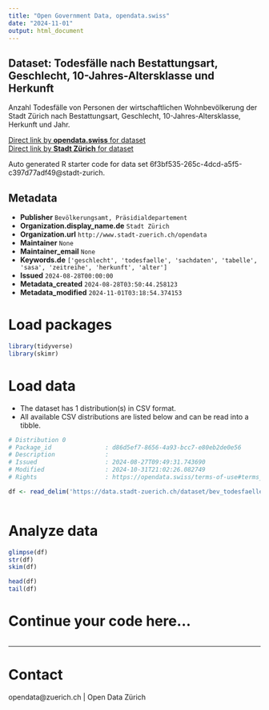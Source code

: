 ```yaml
---
title: "Open Government Data, opendata.swiss"
date: "2024-11-01"
output: html_document
---
```


## Dataset: Todesfälle nach Bestattungsart, Geschlecht, 10-Jahres-Altersklasse und Herkunft


Anzahl Todesfälle von Personen der wirtschaftlichen Wohnbevölkerung der Stadt Zürich nach Bestattungsart, Geschlecht, 10-Jahres-Altersklasse, Herkunft und Jahr.


[Direct link by **opendata.swiss** for dataset](https://opendata.swiss/de/dataset/todesfalle-nach-bestattungsart-geschlecht-10-jahres-altersklasse-und-herkunft)<br>
[Direct link by **Stadt Zürich** for dataset](https://data.stadt-zuerich.ch/dataset/bev_todesfaelle_jahr_bestattungsart_herkunft_geschlecht_ag_od4204)

Auto generated R starter code for data set 6f3bf535-265c-4dcd-a5f5-c397d77adf49@stadt-zurich.

## Metadata

- **Publisher** `Bevölkerungsamt, Präsidialdepartement`
- **Organization.display_name.de** `Stadt Zürich`
- **Organization.url** `http://www.stadt-zuerich.ch/opendata`
- **Maintainer** `None`
- **Maintainer_email** `None`
- **Keywords.de** `['geschlecht', 'todesfaelle', 'sachdaten', 'tabelle', 'sasa', 'zeitreihe', 'herkunft', 'alter']`
- **Issued** `2024-08-28T00:00:00`
- **Metadata_created** `2024-08-28T03:50:44.258123`
- **Metadata_modified** `2024-11-01T03:18:54.374153`


# Load packages

```r

library(tidyverse)
library(skimr)

```

# Load data

-   The dataset has 1 distribution(s) in CSV format.
-   All available CSV distributions are listed below and can be read into a tibble.

```r

# Distribution 0
# Package_id               : d86d5ef7-8656-4a93-bcc7-e80eb2de0e56
# Description              : 
# Issued                   : 2024-08-27T09:49:31.743690
# Modified                 : 2024-10-31T21:02:26.082749
# Rights                   : https://opendata.swiss/terms-of-use#terms_open

df <- read_delim('https://data.stadt-zuerich.ch/dataset/bev_todesfaelle_jahr_bestattungsart_herkunft_geschlecht_ag_od4204/download/BEV420OD4204.csv')



```

# Analyze data

```r

glimpse(df)
str(df)
skim(df)

head(df)
tail(df)

```

# Continue your code here...

```r

```

------------------------------------------------------------------------

# Contact

opendata@zuerich.ch | Open Data Zürich
